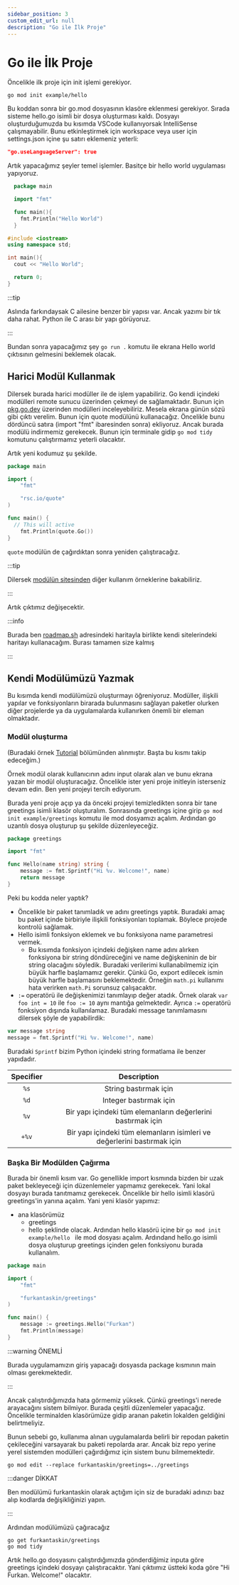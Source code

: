 ```yaml
---
sidebar_position: 3
custom_edit_url: null
description: "Go ile İlk Proje"
---
```



# Go ile İlk Proje

Öncelikle ilk proje için init işlemi gerekiyor.

```shell 
go mod init example/hello
```

Bu koddan sonra bir go.mod dosyasının klasöre eklenmesi gerekiyor. Sırada sisteme hello.go isimli bir dosya oluşturması kaldı. Dosyayı oluşturduğumuzda bu kısımda VSCode kullanıyorsak IntelliSense çalışmayabilir. Bunu etkinleştirmek için workspace veya user için settings.json içine şu satırı eklemeniz yeterli:

```json
"go.useLanguageServer": true
```

Artık yapacağımız şeyler temel işlemler. Basitçe bir hello world uygulaması yapıyoruz.


<Tabs>
  <TabItem value="go" label="main.go" default>

```go showLineNumbers
  package main

  import "fmt"

  func main(){
    fmt.Println("Hello World")
  }
```
  </TabItem>
  <TabItem value="cpp" label="main.cpp">

```cpp
#include <iostream>
using namespace std;

int main(){
  cout << "Hello World";

  return 0;
}
```
  </TabItem>
</Tabs>

:::tip 

Aslında farkındaysak C ailesine benzer bir yapısı var. Ancak yazımı bir tık daha rahat. Python ile C arası bir yapı görüyoruz.

:::

Bundan sonra yapacağımız şey `go run .` komutu ile ekrana Hello world çıktısının gelmesini beklemek olacak.

## Harici Modül Kullanmak

Dilersek burada harici modüller ile de işlem yapabiliriz. Go kendi içindeki modülleri remote sunucu üzerinden çekmeyi de sağlamaktadır. Bunun için [pkg.go.dev](https://pkg.go.dev) üzerinden modülleri inceleyebiliriz. Mesela ekrana günün sözü gibi çıktı verelim. Bunun için quote modülünü kullanacağız. Öncelikle bunu dördüncü satıra (import "fmt" ibaresinden sonra) ekliyoruz. Ancak burada modülü indirmemiz gerekecek. Bunun için terminale gidip `go mod tidy` komutunu çalıştırmamız yeterli olacaktır.

Artık yeni kodumuz şu şekilde.

```go
package main

import (
	"fmt"

	"rsc.io/quote"
)

func main() {
  // This will active
	fmt.Println(quote.Go())
}
```

`quote` modülün de çağırdıktan sonra yeniden çalıştıracağız. 

:::tip

Dilersek [modülün sitesinden](https://pkg.go.dev/rsc.io/quote/v4) diğer kullanım örneklerine bakabiliriz.

:::


Artık çıktımız değişecektir.


:::info 

Burada ben [roadmap.sh](https://roadmap.sh) adresindeki haritayla birlikte kendi sitelerindeki haritayı kullanacağım. Burası tamamen size kalmış

:::


## Kendi Modülümüzü Yazmak
Bu kısımda kendi modülümüzü oluşturmayı öğreniyoruz. Modüller, ilişkili yapılar ve fonksiyonların birarada bulunmasını sağlayan paketler olurken diğer projelerde ya da uygulamalarda kullanırken önemli bir eleman olmaktadır. 

### Modül oluşturma

(Buradaki örnek [Tutorial](https://go.dev/doc/tutorial/create-module) bölümünden alınmıştır. Başta bu kısmı takip edeceğim.)

Örnek modül olarak kullanıcının adını input olarak alan ve bunu ekrana yazan bir modül oluşturacağız. Öncelikle ister yeni proje initleyin isterseniz devam edin. Ben yeni projeyi tercih ediyorum.

Burada yeni proje açıp ya da önceki projeyi temizledikten sonra bir tane greetings isimli klasör oluşturalım. Sonrasında greetings içine girip `go mod init example/greetings` komutu ile mod dosyamızı açalım. Ardından go uzantılı dosya oluşturup şu şekilde düzenleyeceğiz.

```go
package greetings

import "fmt"

func Hello(name string) string {
	message := fmt.Sprintf("Hi %v. Welcome!", name)
	return message
}
```

Peki bu kodda neler yaptık?
- Öncelikle bir paket tanımladık ve adını greetings yaptık. Buradaki amaç bu paket içinde birbiriyle ilişkili fonksiyonları toplamak. Böylece projede kontrolü sağlamak.
- Hello isimli fonksiyon eklemek ve bu fonksiyona name parametresi vermek.
  - Bu kısımda fonksiyon içindeki değişken name adını alırken fonksiyona bir string döndüreceğini ve name değişkeninin de bir string olacağını söyledik. Buradaki verilerimi kullanabilmemiz için büyük harfle başlamamız gerekir. Çünkü Go, export edilecek ismin büyük harfle başlamasını beklemektedir. Örneğin `math.pi` kullanımı hata verirken `math.Pi` sorunsuz çalışacaktır.
- `:=` operatörü ile değişkenimizi tanımlayıp değer atadık. Örnek olarak `var foo int = 10` ile `foo := 10` aynı mantığa gelmektedir. Ayrıca `:=` operatörü fonksiyon dışında kullanılamaz. Buradaki message tanımlamasını dilersek şöyle de yapabilirdik:

```go
var message string
message = fmt.Sprintf("Hi %v. Welcome!", name)
```

Buradaki `Sprintf` bizim Python içindeki string formatlama ile benzer yapıdadır. 

| Specifier | Description |
| :---: | :---: |
| `%s` | String bastırmak için |
| `%d` | Integer bastırmak için |
| `%v` | Bir yapı içindeki tüm elemanların değerlerini bastırmak için |
| `+%v` |Bir yapı içindeki tüm elemanların isimleri ve değerlerini bastırmak için | 


### Başka Bir Modülden Çağırma

Burada bir önemli kısım var. Go genellikle import kısmında bizden bir uzak paket bekleyeceği için düzenlemeler yapmamız gerekecek. Yani lokal dosyayı burada tanıtmamız gerekecek. Öncelikle bir hello isimli klasörü greetings'in yanına açalım. Yani yeni klasör yapımız:
- ana klasörümüz
  - greetings
  - hello
şeklinde olacak. Ardından hello klasörü içine bir `go mod init example/hello ` ile mod dosyası açalım. Ardındand hello.go isimli dosya oluşturup greetings içinden gelen fonksiyonu burada kullanalım.

```go
package main

import (
	"fmt"

	"furkantaskin/greetings"
)

func main() {
	message := greetings.Hello("Furkan")
	fmt.Println(message)
}
```

:::warning ÖNEMLİ

Burada uygulamamızın giriş yapacağı dosyasda package kısmının main olması gerekmektedir.

:::

Ancak çalıştırdığımızda hata görmemiz yüksek. Çünkü greetings'i nerede arayacağını sistem bilmiyor. Burada çeşitli düzenlemeler yapacağız. Öncelikle terminalden klasörümüze gidip aranan paketin lokalden geldiğini belirtmeliyiz. 

Bunun sebebi go, kullanıma alınan uygulamalarda belirli bir repodan paketin çekileceğini varsayarak bu paketi repolarda arar. Ancak biz repo yerine yerel sistemden modülleri çağırdığımız için sistem bunu bilmemektedir.

```shell
go mod edit --replace furkantaskin/greetings=../greetings
```

:::danger DİKKAT

Ben modülümü furkantaskin olarak açtığım için siz de buradaki adınızı baz alıp kodlarda değişikliğinizi yapın.

:::

Ardından modülümüzü çağıracağız 

```shell
go get furkantaskin/greetings
go mod tidy
```

Artık hello.go dosyasını çalıştırdığımızda gönderdiğimiz inputa göre greetings içindeki dosyayı çalıştıracaktır. Yani çıktıımız üstteki koda göre "Hi Furkan. Welcome!" olacaktır.

